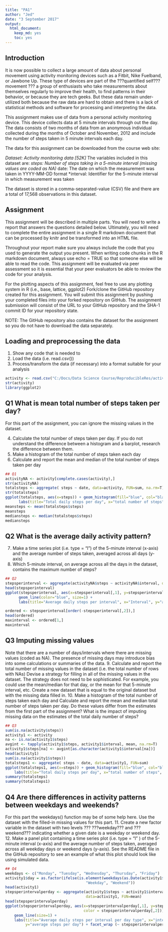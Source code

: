 ---
title: "PA1"
author: "Jed"
date: "3 September 2017"
output: 
  html_document: 
    keep_md: yes
    toc: yes
---
## Introduction

It is now possible to collect a large amount of data about personal movement using activity monitoring devices such as a Fitbit, Nike Fuelband, or Jawbone Up. These type of devices are part of the ???quantified self??? movement ??? a group of enthusiasts who take measurements about themselves regularly to improve their health, to find patterns in their behavior, or because they are tech geeks. But these data remain under-utilized both because the raw data are hard to obtain and there is a lack of statistical methods and software for processing and interpreting the data.

This assignment makes use of data from a personal activity monitoring device. This device collects data at 5 minute intervals through out the day. The data consists of two months of data from an anonymous individual collected during the months of October and November, 2012 and include the number of steps taken in 5 minute intervals each day.

The data for this assignment can be downloaded from the course web site:

*Dataset: Activity monitoring data [52K]
*The variables included in this dataset are:
*steps: Number of steps taking in a 5-minute interval (missing values are coded as NA)
*date: The date on which the measurement was taken in YYYY-MM-DD format
*interval: Identifier for the 5-minute interval in which measurement was taken

The dataset is stored in a comma-separated-value (CSV) file and there are a total of 17,568 observations in this dataset.

## Assignment 

This assignment will be described in multiple parts. You will need to write a report that answers the questions detailed below. Ultimately, you will need to complete the entire assignment in a single R markdown document that can be processed by knitr and be transformed into an HTML file.

Throughout your report make sure you always include the code that you used to generate the output you present. When writing code chunks in the R markdown document, always use echo = TRUE so that someone else will be able to read the code. This assignment will be evaluated via peer assessment so it is essential that your peer evaluators be able to review the code for your analysis.

For the plotting aspects of this assignment, feel free to use any plotting system in R (i.e., base, lattice, ggplot2)
Fork/clone the GitHub repository created for this assignment. You will submit this assignment by pushing your completed files into your forked repository on GitHub. The assignment submission will consist of the URL to your GitHub repository and the SHA-1 commit ID for your repository state.

NOTE: The GitHub repository also contains the dataset for the assignment so you do not have to download the data separately.

## Loading and preprocessing the data

1. Show any code that is needed to
2. Load the data (i.e. read.csv())
3. Process/transform the data (if necessary) into a format suitable for your analysis

```{r, echo=TRUE}
activity <- read.csv("C:/Docs/Data Science Course/ReproducibleRes/activity.csv")
str(activity)
library(ggplot2)
```

## Q1 What is mean total number of steps taken per day?
For this part of the assignment, you can ignore the missing values in the dataset.

4. Calculate the total number of steps taken per day. If you do not understand the difference 
between a histogram and a barplot, research the difference between them. 
5. Make a histogram of the total number of steps taken each day
6. Calculate and report the mean and median of the total number of steps taken per day

```{r, echo=TRUE}
## Q1
activityNA <- activity[complete.cases(activity),]
str(activityNA)
totalsteps <- aggregate( steps ~ date, data=activity, FUN=sum, na.rm=T)
str(totalsteps)
ggplot(totalsteps, aes(x=steps)) + geom_histogram(fill="blue", col="black", binwidth=1000)+
      labs(title="Total daily steps per day", x="total number of steps", y="frequency")
meansteps <- mean(totalsteps$steps)
meansteps
mediansteps <- median(totalsteps$steps)
mediansteps
``` 

## Q2 What is the average daily activity pattern?
7. Make a time series plot (i.e. type = "l") of the 5-minute interval (x-axis) and the average 
number of steps taken, averaged across all days (y-axis)
8. Which 5-minute interval, on average across all the days in the dataset, contains the maximum 
number of steps?

```{r, echo=TRUE} 
## Q2
stepsperinterval <- aggregate(activityNA$steps ~ activityNA$interval, data=activityNA, FUN=mean)
head(stepsperinterval)
ggplot(stepsperinterval, aes(x=stepsperinterval[,1], y=stepsperinterval[,2])) + 
      geom_line(color="blue", size=1) + 
      labs(title="Average daily steps per interval", x="Interval", y="average steps per day")

ordered <- stepsperinterval[order(-stepsperinterval[,2]),]
head(ordered)
maxinterval <- ordered[1,]
maxinterval
```

## Q3 Imputing missing values
Note that there are a number of days/intervals where there are missing values (coded as NA). 
The presence of missing days may introduce bias into some calculations or summaries of the data.
9. Calculate and report the total number of missing values in the dataset (i.e. the total number of 
rows with NAs)
Devise a strategy for filling in all of the missing values in the dataset. The strategy does not 
need to be sophisticated. For example, you could use the mean/median for that day, or the mean for 
that 5-minute interval, etc.
Create a new dataset that is equal to the original dataset but with the missing data filled in.
10. Make a histogram of the total number of steps taken each day and Calculate and report the mean
and median total number of steps taken per day. Do these values differ from the estimates from the 
first part of the assignment? What is the impact of imputing missing data on the estimates of the 
total daily number of steps?

``` {r, echo=TRUE}
## Q3
sum(is.na(activity$steps))
activity1 <- activity
na <- is.na(activity1$steps)
avgint <- tapply(activity1$steps, activity1$interval, mean, na.rm=T)
activity1$steps[na] <- avgint[as.character(activity1$interval[na])]
head(activity1)
sum(is.na(activity1$steps))
totalsteps1 <- aggregate( steps ~ date, data=activity1, FUN=sum)
ggplot(totalsteps1, aes(x=steps)) + geom_histogram(fill="blue", col="black", binwidth=1000)+
    labs(title="Total daily steps per day", x="total number of steps", y="frequency")
summary(totalsteps)
summary(totalsteps1)
```

## Q4 Are there differences in activity patterns between weekdays and weekends?
For this part the weekdays() function may be of some help here. Use the dataset with the filled-in missing values for this part.
11. Create a new factor variable in the dataset with two levels ??? ???weekday??? and ???weekend??? indicating
whether a given date is a weekday or weekend day.
12. Make a panel plot containing a time series plot (i.e. type = "l" ) of the 5-minute interval 
(x-axis) and the average number of steps taken, averaged across all weekday days or weekend days 
(y-axis). See the README file in the GitHub repository to see an example of what this plot should 
look like using simulated data.

```{r, echo=TRUE}
## Q4
weekdays <- c("Monday", "Tuesday", "Wednesday", "Thursday", "Friday")
activity1$day = as.factor(ifelse(is.element(weekdays(as.Date(activity1$date)),weekdays), 
                                    "Weekday", "Weekend"))
head(activity1)
stepsperintervalperday <- aggregate(activity1$steps ~ activity1$interval + activity1$day, 
                                    data=activity1, FUN=mean)
head(stepsperintervalperday)
ggplot(stepsperintervalperday, aes(x=stepsperintervalperday[,1], y=stepsperintervalperday[,3], 
                                   color = stepsperintervalperday[,2])) + 
    geom_line(size=1) +
    labs(title="Average daily steps per interval per day type", x="interval", 
         y="average steps per day") + facet_wrap (~ stepsperintervalperday[,2], ncol=1, nrow=2)
```












